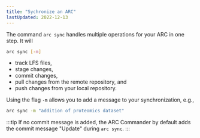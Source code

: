 ```yaml
---
title: "Sychronize an ARC"
lastUpdated: 2022-12-13
---
```


The command `arc sync` handles multiple operations for your ARC in one step. It will

```bash
arc sync [-m]
```

- track LFS files,
- stage changes,
- commit changes,
- pull changes from the remote repository, and
- push changes from your local repository. 

Using the flag `-m` allows you to add a message to your synchronization, e.g.,

```bash
arc sync -m "addition of proteomics dataset"
```

:::tip
If no commit message is added, the ARC Commander by default adds the commit message "Update" during `arc sync`. 
:::

